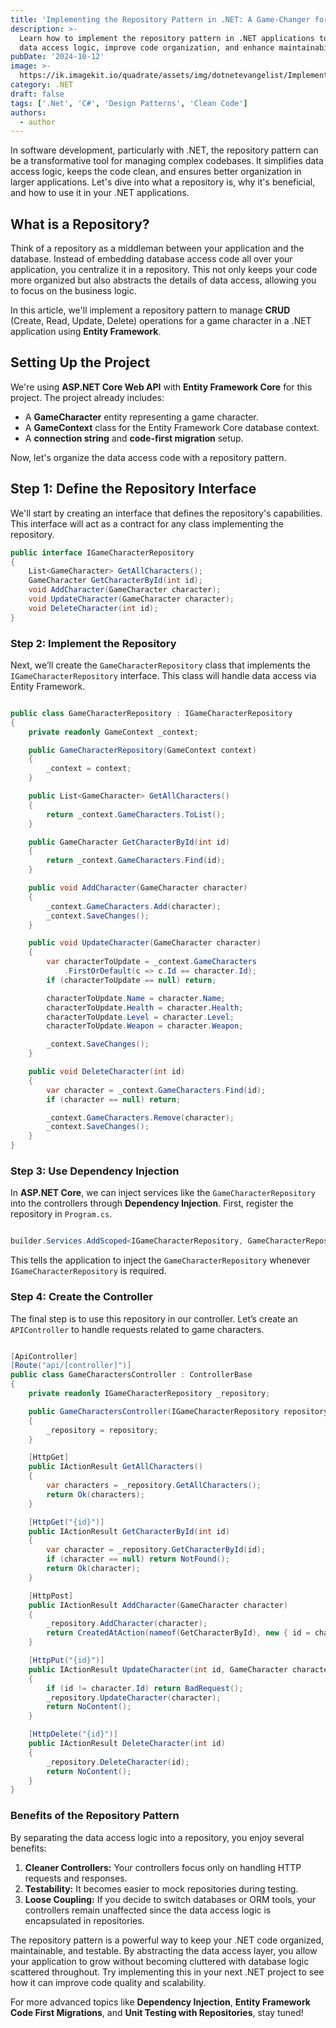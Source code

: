 ```yaml
---
title: 'Implementing the Repository Pattern in .NET: A Game-Changer for Clean Code'
description: >-
  Learn how to implement the repository pattern in .NET applications to simplify
  data access logic, improve code organization, and enhance maintainability.
pubDate: '2024-10-12'
image: >-
  https://ik.imagekit.io/quadrate/assets/img/dotnetevangelist/Implementing-the-Repository-Pattern-in-NET-A-Game-Changer-for-Clean-Code.jpg?updatedAt=1746813308058
category: .NET
draft: false
tags: ['.Net', 'C#', 'Design Patterns', 'Clean Code']
authors:
  - author
---
```


In software development, particularly with .NET, the repository pattern can be a transformative tool for managing complex codebases. It simplifies data access logic, keeps the code clean, and ensures better organization in larger applications. Let's dive into what a repository is, why it's beneficial, and how to use it in your .NET applications.

## What is a Repository?

Think of a repository as a middleman between your application and the database. Instead of embedding database access code all over your application, you centralize it in a repository. This not only keeps your code more organized but also abstracts the details of data access, allowing you to focus on the business logic.

In this article, we'll implement a repository pattern to manage **CRUD** (Create, Read, Update, Delete) operations for a game character in a .NET application using **Entity Framework**.

## Setting Up the Project

We're using **ASP.NET Core Web API** with **Entity Framework Core** for this project. The project already includes:

- A **GameCharacter** entity representing a game character.
- A **GameContext** class for the Entity Framework Core database context.
- A **connection string** and **code-first migration** setup.

Now, let's organize the data access code with a repository pattern.

## Step 1: Define the Repository Interface

We'll start by creating an interface that defines the repository's capabilities. This interface will act as a contract for any class implementing the repository.

```csharp
public interface IGameCharacterRepository
{
    List<GameCharacter> GetAllCharacters();
    GameCharacter GetCharacterById(int id);
    void AddCharacter(GameCharacter character);
    void UpdateCharacter(GameCharacter character);
    void DeleteCharacter(int id);
}
```

### Step 2: Implement the Repository

Next, we’ll create the `GameCharacterRepository` class that implements the `IGameCharacterRepository` interface. This class will handle data access via Entity Framework.

```csharp

public class GameCharacterRepository : IGameCharacterRepository
{
    private readonly GameContext _context;

    public GameCharacterRepository(GameContext context)
    {
        _context = context;
    }

    public List<GameCharacter> GetAllCharacters()
    {
        return _context.GameCharacters.ToList();
    }

    public GameCharacter GetCharacterById(int id)
    {
        return _context.GameCharacters.Find(id);
    }

    public void AddCharacter(GameCharacter character)
    {
        _context.GameCharacters.Add(character);
        _context.SaveChanges();
    }

    public void UpdateCharacter(GameCharacter character)
    {
        var characterToUpdate = _context.GameCharacters
            .FirstOrDefault(c => c.Id == character.Id);
        if (characterToUpdate == null) return;

        characterToUpdate.Name = character.Name;
        characterToUpdate.Health = character.Health;
        characterToUpdate.Level = character.Level;
        characterToUpdate.Weapon = character.Weapon;

        _context.SaveChanges();
    }

    public void DeleteCharacter(int id)
    {
        var character = _context.GameCharacters.Find(id);
        if (character == null) return;

        _context.GameCharacters.Remove(character);
        _context.SaveChanges();
    }
}

```

### Step 3: Use Dependency Injection

In **ASP.NET Core**, we can inject services like the `GameCharacterRepository` into the controllers through **Dependency Injection**. First, register the repository in `Program.cs`.

```csharp

builder.Services.AddScoped<IGameCharacterRepository, GameCharacterRepository>();

```

This tells the application to inject the `GameCharacterRepository` whenever `IGameCharacterRepository` is required.

### Step 4: Create the Controller

The final step is to use this repository in our controller. Let’s create an `APIController` to handle requests related to game characters.

```csharp

[ApiController]
[Route("api/[controller]")]
public class GameCharactersController : ControllerBase
{
    private readonly IGameCharacterRepository _repository;

    public GameCharactersController(IGameCharacterRepository repository)
    {
        _repository = repository;
    }

    [HttpGet]
    public IActionResult GetAllCharacters()
    {
        var characters = _repository.GetAllCharacters();
        return Ok(characters);
    }

    [HttpGet("{id}")]
    public IActionResult GetCharacterById(int id)
    {
        var character = _repository.GetCharacterById(id);
        if (character == null) return NotFound();
        return Ok(character);
    }

    [HttpPost]
    public IActionResult AddCharacter(GameCharacter character)
    {
        _repository.AddCharacter(character);
        return CreatedAtAction(nameof(GetCharacterById), new { id = character.Id }, character);
    }

    [HttpPut("{id}")]
    public IActionResult UpdateCharacter(int id, GameCharacter character)
    {
        if (id != character.Id) return BadRequest();
        _repository.UpdateCharacter(character);
        return NoContent();
    }

    [HttpDelete("{id}")]
    public IActionResult DeleteCharacter(int id)
    {
        _repository.DeleteCharacter(id);
        return NoContent();
    }
}

```

### Benefits of the Repository Pattern

By separating the data access logic into a repository, you enjoy several benefits:
1. **Cleaner Controllers:** Your controllers focus only on handling HTTP requests and responses.
2. **Testability:** It becomes easier to mock repositories during testing.
3. **Loose Coupling:** If you decide to switch databases or ORM tools, your controllers remain unaffected since the data access logic is encapsulated in repositories.

The repository pattern is a powerful way to keep your .NET code organized, maintainable, and testable. By abstracting the data access layer, you allow your application to grow without becoming cluttered with database logic scattered throughout. Try implementing this in your next .NET project to see how it can improve code quality and scalability.

For more advanced topics like **Dependency Injection**, **Entity Framework Code First Migrations**, and **Unit Testing with Repositories**, stay tuned!
